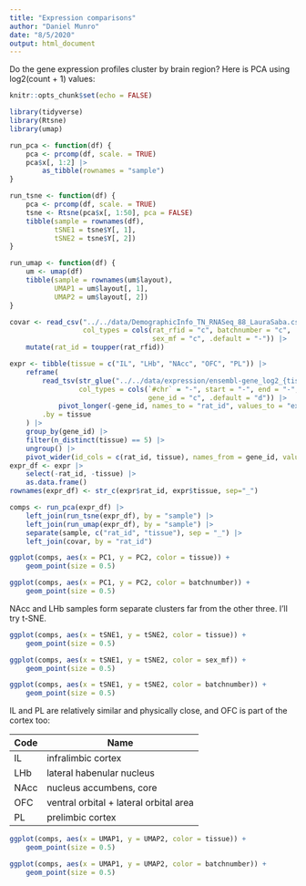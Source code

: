 ```yaml
---
title: "Expression comparisons"
author: "Daniel Munro"
date: "8/5/2020"
output: html_document
---
```


Do the gene expression profiles cluster by brain region? Here is PCA using log2(count + 1) values:

```r
knitr::opts_chunk$set(echo = FALSE)

library(tidyverse)
library(Rtsne)
library(umap)

run_pca <- function(df) {
    pca <- prcomp(df, scale. = TRUE)
    pca$x[, 1:2] |>
        as_tibble(rownames = "sample")
}

run_tsne <- function(df) {
    pca <- prcomp(df, scale. = TRUE)
    tsne <- Rtsne(pca$x[, 1:50], pca = FALSE)
    tibble(sample = rownames(df),
           tSNE1 = tsne$Y[, 1],
           tSNE2 = tsne$Y[, 2])
}

run_umap <- function(df) {
    um <- umap(df)
    tibble(sample = rownames(um$layout),
           UMAP1 = um$layout[, 1],
           UMAP2 = um$layout[, 2])
}
```

```r
covar <- read_csv("../../data/DemographicInfo_TN_RNASeq_88_LauraSaba.csv",
                  col_types = cols(rat_rfid = "c", batchnumber = "c",
                                   sex_mf = "c", .default = "-")) |>
    mutate(rat_id = toupper(rat_rfid))

expr <- tibble(tissue = c("IL", "LHb", "NAcc", "OFC", "PL")) |>
    reframe(
        read_tsv(str_glue("../../data/expression/ensembl-gene_log2_{tissue}.bed.gz"),
                 col_types = cols(`#chr` = "-", start = "-", end = "-",
                                  gene_id = "c", .default = "d")) |>
            pivot_longer(-gene_id, names_to = "rat_id", values_to = "expr"),
        .by = tissue
    ) |>
    group_by(gene_id) |>
    filter(n_distinct(tissue) == 5) |>
    ungroup() |>
    pivot_wider(id_cols = c(rat_id, tissue), names_from = gene_id, values_from = expr)
expr_df <- expr |>
    select(-rat_id, -tissue) |>
    as.data.frame()
rownames(expr_df) <- str_c(expr$rat_id, expr$tissue, sep="_")

comps <- run_pca(expr_df) |>
    left_join(run_tsne(expr_df), by = "sample") |>
    left_join(run_umap(expr_df), by = "sample") |>
    separate(sample, c("rat_id", "tissue"), sep = "_") |>
    left_join(covar, by = "rat_id")
```

```r
ggplot(comps, aes(x = PC1, y = PC2, color = tissue)) +
    geom_point(size = 0.5)
```

```r
ggplot(comps, aes(x = PC1, y = PC2, color = batchnumber)) +
    geom_point(size = 0.5)
```

NAcc and LHb samples form separate clusters far from the other three. I'll try t-SNE.

```r
ggplot(comps, aes(x = tSNE1, y = tSNE2, color = tissue)) +
    geom_point(size = 0.5)
```

```r
ggplot(comps, aes(x = tSNE1, y = tSNE2, color = sex_mf)) +
    geom_point(size = 0.5)
```

```r
ggplot(comps, aes(x = tSNE1, y = tSNE2, color = batchnumber)) +
    geom_point(size = 0.5)
```

IL and PL are relatively similar and physically close, and OFC is part of the cortex too:

| Code | Name                                   |
|------|----------------------------------------|
| IL   | infralimbic cortex                     |
| LHb  | lateral habenular nucleus              |
| NAcc | nucleus accumbens, core                |
| OFC  | ventral orbital + lateral orbital area |
| PL   | prelimbic cortex                       |

```r
ggplot(comps, aes(x = UMAP1, y = UMAP2, color = tissue)) +
    geom_point(size = 0.5)
```

```r
ggplot(comps, aes(x = UMAP1, y = UMAP2, color = batchnumber)) +
    geom_point(size = 0.5)
```
